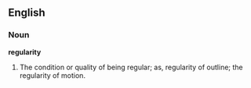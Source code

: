 ==English==

===Noun===

'''regularity'''

#The condition or quality of being regular; as, regularity of outline; the regularity of motion.